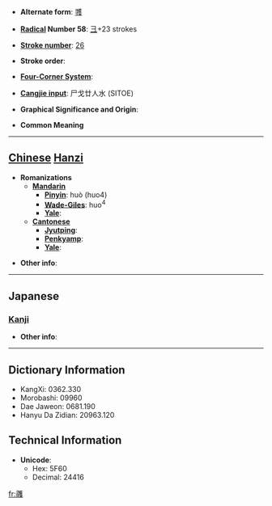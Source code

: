 * '''Alternate form''': [[彟]]

* '''[[Wiktionary:Chinese radical index| Radical]] Number 58''': [[Wiktionary:Chinese radical index 彐|彐]]+23 strokes

* '''[[Wiktionary:Chinese total strokes index|Stroke number]]''': [[Wiktionary:Chinese total strokes index 26|26]]

* '''Stroke order''': 

* '''[[Wiktionary:Chinese four corner index|Four-Corner System]]''': 

* '''[[Wiktionary:Chinese Cangjie index|Cangjie input]]''': 尸戈廿人水 (SITOE)

* '''Graphical Significance and Origin''': 

* '''Common Meaning'''

----

== [[Chinese]] [[Hanzi]] ==

* '''Romanizations'''
** '''[[Mandarin]]'''
*** '''[[Pinyin]]''': huò (huo4)
*** '''[[Wade-Giles]]''': huo<sup>4</sup>
*** '''[[Yale]]''': 
** '''[[Cantonese]]'''
*** '''[[Jyutping]]''':
*** '''[[Penkyamp]]''': 
*** '''[[Yale]]''': 

* '''Other info''': 

----

==Japanese==
===[[Kanji]]===
{{kanji|on readings=[[かく]] (kaku), [[わく]] (waku), [[かく]] (kaku), [[きゃく]] (kyaku), [[やく]] (yaku)|kun readings=[[はかる]] (hakaru)}}

* '''Other info''':  

----

== Dictionary Information ==

* KangXi: 0362.330
* Morobashi: 09960
* Dae Jaweon: 0681.190
* Hanyu Da Zidian: 20963.120

== Technical Information ==

* '''Unicode''':
** Hex: 5F60
** Decimal: 24416

[[fr:彠]]